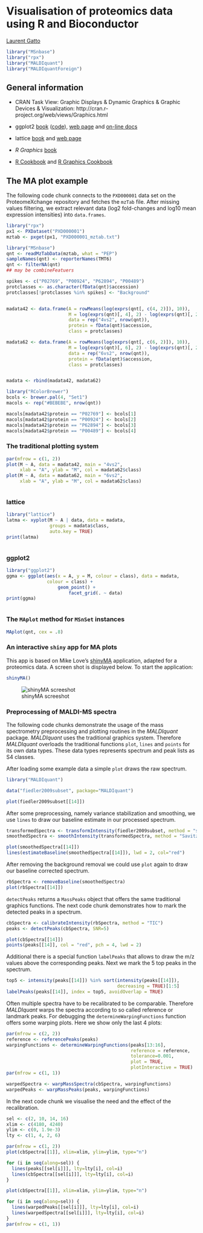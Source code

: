 <!--
%\VignetteEngine{knitr::knitr}
%\VignetteIndexEntry{Visualisation of proteomics data using R and Bioconductor}
%\VignetteKeyword{bioinformatics, proteomics, mass spectrometry, visualisation}
-->

# Visualisation of proteomics data using R and Bioconductor
[Laurent Gatto](http://proteome.sysbiol.cam.ac.uk/lgatto/)

```r
library("MSnbase")
library("rpx")
library("MALDIquant")
library("MALDIquantForeign")
```

## General information

- CRAN Task View: Graphic Displays & Dynamic Graphics & Graphic
  Devices & Visualization:
  http://cran.r-project.org/web/views/Graphics.html

- ggplot2
  [book](http://link.springer.com/book/10.1007%2F978-0-387-98141-3)
  ([code](http://ggplot2.org/book/)), [web page](http://ggplot2.org/)
  and [on-line docs](http://docs.ggplot2.org/current/)
- lattice
  [book](http://lmdvr.r-forge.r-project.org/figures/figures.html) and
  [web page](http://lattice.r-forge.r-project.org/)
- *R Graphics* [book](https://www.stat.auckland.ac.nz/~paul/RG2e/)
- [R Cookbook](http://www.cookbook-r.com/Graphs/) and
  [R Graphics Cookbook](http://shop.oreilly.com/product/0636920023135.do)

## The MA plot example

The following code chunk connects to the `PXD000001` data set on the
ProteomeXchange repository and fetches the `mzTab` file. After missing
values filtering, we extract relevant data (log2 fold-changes and
log10 mean expression intensities) into `data.frames`.

```r
library("rpx")
px1 <- PXDataset("PXD000001")
mztab <- pxget(px1, "PXD000001_mztab.txt")

library("MSnbase")
qnt <- readMzTabData(mztab, what = "PEP")
sampleNames(qnt) <- reporterNames(TMT6)
qnt <- filterNA(qnt)
## may be combineFeatuers

spikes <- c("P02769", "P00924", "P62894", "P00489")
protclasses <- as.character(fData(qnt)$accession)
protclasses[!protclasses %in% spikes] <- "Background"


madata42 <- data.frame(A = rowMeans(log(exprs(qnt[, c(4, 2)]), 10)),
                       M = log(exprs(qnt)[, 4], 2) - log(exprs(qnt)[, 2], 2),
                       data = rep("4vs2", nrow(qnt)),
                       protein = fData(qnt)$accession,
                       class = protclasses)

madata62 <- data.frame(A = rowMeans(log(exprs(qnt[, c(6, 2)]), 10)),
                       M = log(exprs(qnt)[, 6], 2) - log(exprs(qnt)[, 2], 2),
                       data = rep("6vs2", nrow(qnt)),
                       protein = fData(qnt)$accession,
                       class = protclasses)


madata <- rbind(madata42, madata62)
```

```r
library("RColorBrewer")
bcols <- brewer.pal(4, "Set1")
macols <- rep("#BEBEBE", nrow(qnt))

macols[madata42$protein == "P02769"] <- bcols[1]
macols[madata42$protein == "P00924"] <- bcols[2]
macols[madata42$protein == "P62894"] <- bcols[3]
macols[madata42$protein == "P00489"] <- bcols[4]

```

### The traditional plotting system

```r

par(mfrow = c(1, 2))
plot(M ~ A, data = madata42, main = "4vs2",
     xlab = "A", ylab = "M", col = madata62$class)
plot(M ~ A, data = madata62, main = "6vs2",
     xlab = "A", ylab = "M", col = madata62$class)

```

```r
```

### lattice

```r
library("lattice")
latma <- xyplot(M ~ A | data, data = madata,
                groups = madata$class,
                auto.key = TRUE)
print(latma)

```

```r
```

### ggplot2

```r

library("ggplot2")
ggma <- ggplot(aes(x = A, y = M, colour = class), data = madata,
               colour = class) +
                   geom_point() +
                       facet_grid(. ~ data)
print(ggma)

```

```r
```

### The `MAplot` method for `MSnSet` instances

```r
MAplot(qnt, cex = .8)
```

### An interactive `shiny` app for MA plots

This app is based on Mike Love's
[shinyMA](https://github.com/mikelove/shinyMA) application, adapted
for a proteomics data. A screen shot is displayed below. To start the
application:

```r
shinyMA()
```

![shinyMA screeshot](./figure/shinyMA.png)

### Preprocessing of MALDI-MS spectra

The following code chunks demonstrate the usage of the mass spectrometry
preprocessing and plotting routines in the *MALDIquant* package. *MALDIquant*
uses the traditional graphics system. Therefore *MALDIquant* overloads the
traditional functions `plot`, `lines` and `points` for its own data types. These
data types represents spectrum and peak lists as S4 classes.

After loading some example data a simple `plot` draws the raw spectrum.
```r
library("MALDIquant")

data("fiedler2009subset", package="MALDIquant")

plot(fiedler2009subset[[14]])
```

After some preprocessing, namely variance stabilization and smoothing, we use
`lines` to draw our baseline estimate in our processed spectrum.

```r
transformedSpectra <- transformIntensity(fiedler2009subset, method = "sqrt")
smoothedSpectra <- smoothIntensity(transformedSpectra, method = "SavitzkyGolay")

plot(smoothedSpectra[[14]])
lines(estimateBaseline(smoothedSpectra[[14]]), lwd = 2, col="red")
```

After removing the background removal we could use `plot` again to draw our
baseline corrected spectrum.
```r
rbSpectra <- removeBaseline(smoothedSpectra)
plot(rbSpectra[[14]])
```

`detectPeaks` returns a `MassPeaks` object that offers the same traditional
graphics functions. The next code chunk demonstrates how to mark the detected
peaks in a spectrum.

```r
cbSpectra <- calibrateIntensity(rbSpectra, method = "TIC")
peaks <- detectPeaks(cbSpectra, SNR=5)

plot(cbSpectra[[14]])
points(peaks[[14]], col = "red", pch = 4, lwd = 2)
```

Additional there is a special function `labelPeaks` that allows to draw the m/z
values above the corresponding peaks. Next we mark the 5 top peaks in the
spectrum.
```r
top5 <- intensity(peaks[[14]]) %in% sort(intensity(peaks[[14]]),
                                         decreasing = TRUE)[1:5]
labelPeaks(peaks[[14]], index = top5, avoidOverlap = TRUE)
```

Often multiple spectra have to be recalibrated to be comparable. Therefore
*MALDIquant* warps the spectra according to so called reference or landmark
peaks. For debugging the `determineWarpingFunctions` function offers some
warping plots. Here we show only the last 4 plots:
```r
par(mfrow = c(2, 2))
reference <- referencePeaks(peaks)
warpingFunctions <- determineWarpingFunctions(peaks[13:16],
                                              reference = reference,
                                              tolerance=0.001,
                                              plot = TRUE,
                                              plotInteractive = TRUE)
par(mfrow = c(1, 1))

warpedSpectra <- warpMassSpectra(cbSpectra, warpingFunctions)
warpedPeaks <- warpMassPeaks(peaks, warpingFunctions)
```

In the next code chunk we visualise the need and the effect of the
recalibration.
```r
sel <- c(2, 10, 14, 16)
xlim <- c(4180, 4240)
ylim <- c(0, 1.9e-3)
lty <- c(1, 4, 2, 6)

par(mfrow = c(1, 2))
plot(cbSpectra[[1]], xlim=xlim, ylim=ylim, type="n")

for (i in seq(along=sel)) {
  lines(peaks[[sel[i]]], lty=lty[i], col=i)
  lines(cbSpectra[[sel[i]]], lty=lty[i], col=i)
}

plot(cbSpectra[[1]], xlim=xlim, ylim=ylim, type="n")

for (i in seq(along=sel)) {
  lines(warpedPeaks[[sel[i]]], lty=lty[i], col=i)
  lines(warpedSpectra[[sel[i]]], lty=lty[i], col=i)
}
par(mfrow = c(1, 1))
```

